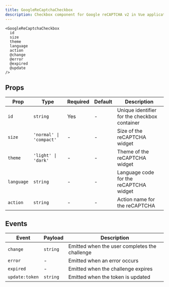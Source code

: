 ```yaml
---
title: GoogleReCaptchaCheckbox
description: Checkbox component for Google reCAPTCHA v2 in Vue applications
---
```


```vue
<GoogleReCaptchaCheckbox
  id
  size
  theme
  language
  action
  @change
  @error
  @expired
  @update
/>
```

## Props

| Prop       | Type                    | Required | Default | Description                                  |
| ---------- | ----------------------- | -------- | ------- | -------------------------------------------- |
| `id`       | `string`                | Yes      | -       | Unique identifier for the checkbox container |
| `size`     | `'normal' \| 'compact'` | -        | -       | Size of the reCAPTCHA widget                 |
| `theme`    | `'light' \| 'dark'`     | -        | -       | Theme of the reCAPTCHA widget                |
| `language` | `string`                | -        | -       | Language code for the reCAPTCHA widget       |
| `action`   | `string`                | -        | -       | Action name for the reCAPTCHA                |

## Events

| Event          | Payload  | Description                                   |
| -------------- | -------- | --------------------------------------------- |
| `change`       | `string` | Emitted when the user completes the challenge |
| `error`        | -        | Emitted when an error occurs                  |
| `expired`      | -        | Emitted when the challenge expires            |
| `update:token` | `string` | Emitted when the token is updated             |
